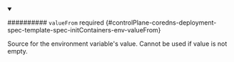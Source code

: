 


<details className="config-field" data-expandable="true" open>
<summary>

########## `valueFrom` <span className="config-field-required" data-required="false">required</span> <span className="config-field-type"></span> <span className="config-field-default"></span> <span className="config-field-enum"></span> {#controlPlane-coredns-deployment-spec-template-spec-initContainers-env-valueFrom}

Source for the environment variable's value. Cannot be used if value is not empty.

</summary>

<PartialValuefromreference />


</details>
